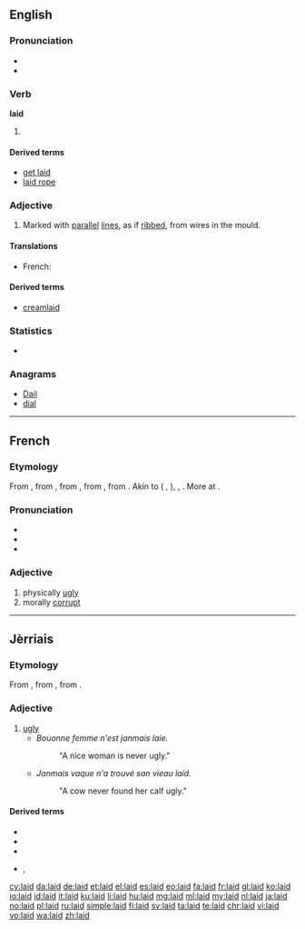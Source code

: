 ==English==

===Pronunciation===
* {{audio|en-us-laid.ogg|Audio (US)}}
* {{rhymes|eɪd}}

===Verb===
'''laid'''

# {{en-past of|lay}}

====Derived terms====
* [[get laid]]
* [[laid rope]]

===Adjective===
{{en-adj|-}}

# {{context|of paper|lang=en}} Marked with [[parallel]] [[line]]s, as if [[ribbed]], from wires in the mould.

====Translations====
{{trans-top|of paper: ribbed with wires}}
* French: {{t+|fr|vergé}}
{{trans-mid}}
{{trans-bottom}}

====Derived terms====
* [[creamlaid]]

===Statistics===
* {{rank|sound|didn't|natural|516|laid|cold|led|low}}

===Anagrams===
* [[Dail#English|Dail]]
* [[dial#English|dial]]

----

==French==

===Etymology===
From {{etyl|frm|fr}} {{term|laid||hideous, ugly|lang=frm}}, from {{etyl|fro|fr}} {{term|laid|laid, leid|unpleasant, horrible, odious|lang=fro}}, from {{etyl|frk|fr}} {{term/t|frk|*laith||unpleasant, obstinate, odious}}, from {{etyl|gem-pro|fr}} {{term/t|gem-pro|*laiþaz||sorrowful, unpleasant}}, from {{etyl|ine-pro|fr}} {{term/t|ine-pro|*leyt-||unpleasant}}. Akin to {{etyl|goh|-}} {{term|leid||unpleasant, odious|lang=goh}} ({{etyl|de|-}} {{term|leid||unfortunate|lang=de}}, {{term|Leid||grief|lang=de}}), {{etyl|non|-}} {{term|leiþr||odious|lang=non}}, {{etyl|ang|-}} {{term|laþ|lāþ|unpleasant, odious|lang=ang}}. More at {{l|en|loath}}.

===Pronunciation===
* {{IPA|[lɛ]|lang=fr}}
* {{audio|Fr-laid.ogg|audio}}
* {{homophones|lai|laie|lait|lang=fr}}

===Adjective===
{{fr-adj}}

# physically [[ugly]]
# morally [[corrupt]]

----

==Jèrriais==

===Etymology===
From {{etyl|fro|roa-jer}} {{term|laid|laid, leid|unpleasant, horrible, odious|lang=fro}}, from {{etyl|gem-pro|roa-jer}} {{term/t|gem-pro|*laiþaz||sorrowful, unpleasant}}, from {{etyl|ine-pro|roa-jer}} {{term/t|ine-pro|*leyt-||unpleasant}}.

===Adjective===
{{roa-jer-adj|f=laie}}

# [[ugly]]
#* ''Bouonne femme n'est janmais laie.''
#*: "A nice woman is never ugly."
#* ''Janmais vaque n'a trouvé san vieau laid.''
#*: "A cow never found her calf ugly."

====Derived terms====
* {{l|roa-jer|laid coumme lé péché du Dînmanche|gloss=ugly as sin|lit=ugly as a Sunday sin}}
* {{l|roa-jer|laidi|gloss=become ugly, turn ugly}}
* {{l|roa-jer|laidi|s'laidi|gloss=get ugly, turn ugly}}
* {{l|roa-jer|laiduthe}}, {{l|roa-jer|laideune|gloss=ugly character, good-for-nothing}}

[[cy:laid]]
[[da:laid]]
[[de:laid]]
[[et:laid]]
[[el:laid]]
[[es:laid]]
[[eo:laid]]
[[fa:laid]]
[[fr:laid]]
[[gl:laid]]
[[ko:laid]]
[[io:laid]]
[[id:laid]]
[[it:laid]]
[[ku:laid]]
[[li:laid]]
[[hu:laid]]
[[mg:laid]]
[[ml:laid]]
[[my:laid]]
[[nl:laid]]
[[ja:laid]]
[[no:laid]]
[[pl:laid]]
[[ru:laid]]
[[simple:laid]]
[[fi:laid]]
[[sv:laid]]
[[ta:laid]]
[[te:laid]]
[[chr:laid]]
[[vi:laid]]
[[vo:laid]]
[[wa:laid]]
[[zh:laid]]